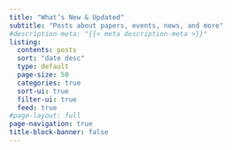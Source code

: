 ```yaml
---
title: "What’s New & Updated"
subtitle: "Posts about papers, events, news, and more"
#description-meta: "{{< meta description-meta >}}"
listing:
  contents: posts
  sort: "date desc"
  type: default
  page-size: 50
  categories: true
  sort-ui: true
  filter-ui: true
  feed: true
#page-layout: full
page-navigation: true
title-block-banner: false
---
```

<!-- Google tag (gtag.js) -->
<script async src="https://www.googletagmanager.com/gtag/js?id=G-DH7GYCRWHH"></script>
<script>
  window.dataLayer = window.dataLayer || [];
  function gtag(){dataLayer.push(arguments);}
  gtag('js', new Date());

  gtag('config', 'G-DH7GYCRWHH');
</script>
